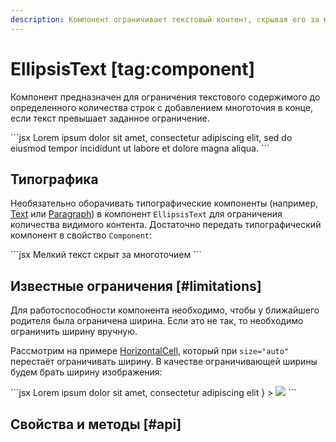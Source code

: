 ```yaml
---
description: Компонент ограничивает текстовый контент, скрывая его за многоточием.
---
```


<Overview group="typography">

# EllipsisText [tag:component]

Компонент предназначен для ограничения текстового содержимого до определенного количества строк
с добавлением многоточия в конце, если текст превышает заданное ограничение.

</Overview>

<Playground>
  ```jsx
  <EllipsisText maxWidth={200}>
    Lorem ipsum dolor sit amet, consectetur adipiscing elit, sed do eiusmod tempor incididunt ut
    labore et dolore magna aliqua.
  </EllipsisText>
  ```
</Playground>

## Типографика

Необязательно оборачивать типографические компоненты (например, [Text](/components/typography#text) или [Paragraph](/components/typography#paragraph))
в компонент `EllipsisText` для ограничения количества видимого контента. Достаточно передать типографический компонент в
свойство `Component`:

<Playground>
  ```jsx
  <EllipsisText Component={Footnote} maxWidth={100}>
    Мелкий текст скрыт за многоточием
  </EllipsisText>
  ```
</Playground>

## Известные ограничения [#limitations]

Для работоспособности компонента необходимо, чтобы у ближайшего родителя была ограничена ширина.
Если это не так, то необходимо ограничить ширину вручную.

Рассмотрим на примере [HorizontalCell](/components/horizontal-cell), который при `size="auto"` перестаёт ограничивать ширину.
В качестве ограничивающей ширины будем брать ширину изображения:

<Playground>
  ```jsx
  <HorizontalCell
    size="auto"
    title={
      <EllipsisText maxWidth={100} maxLines={2}>
        Lorem ipsum dolor sit amet, consectetur adipiscing elit
      </EllipsisText>
    }
  >
    <Image
      size={100}
      borderRadius="l"
      src="https://sun9-24.userapi.com/c639120/v639120173/3fe6f/tgPr7lecAY4.jpg"
    />
  </HorizontalCell>
  ```
</Playground>

## Свойства и методы [#api]

<PropsTable name="Typography/EllipsisText/EllipsisText" />
